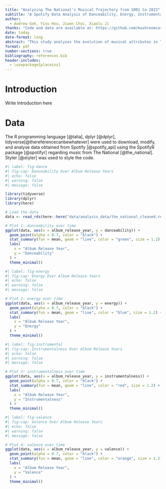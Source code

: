 ```yaml
---
title: "Analyzing The National's Musical Trajectory from 2001 to 2023"
subtitle: "A Spotify Data Analysis of Danceability, Energy, Instrumentalness, and Valence Trends"
author: 
  - Andrew Goh, Yisu Hou, Jiwon Choi, Xiaolu Ji
thanks: "Code and data are available at: https://github.com/mushroomcarbon/Spotify."
date: today
date-format: long
abstract: "This study analyzes the evolution of musical attributes in The National’s discography, focusing on danceability, energy, instrumentalness, and valence across their album releases. Using data from Spotify’s API, we analyze how these attributes have fluctuated over the years and visualize their progression through a series of plots. Our findings suggest that energy and instrumentalness exhibit more variability, while danceability and valence have followed relatively smoother trajectories. These insights contribute to the growing field of music analytics by offering a deeper understanding of the artistic and sonic evolution of a famous band within the indie rock genre."
format: pdf
number-sections: true
bibliography: references.bib
header-includes:
  - \usepackage{placeins}
---
```



# Introduction

Write Introduction here

# Data {#sec-mydatasection}

The R programming language [@talia], dplyr [@dplyr], tidyverse[@thereferencecanbewhatever] were used to download, modify, and analyse data obtained from Spotify [@spotify_api] using the SpotifyR package [@spotifyr] regarding music from The National [@the_national]. Styler [@styler] was used to style the code.


```r
#| label: fig-dance
#| fig-cap: Danceability Over Album Release Years
#| echo: false
#| warning: false
#| message: false

library(tidyverse)
library(dplyr)
library(here)

# Load the data
data <- read_rds(here::here("data/analysis_data/the_national_cleaned.rds"))

# Plot 1: danceability over time
ggplot(data, aes(x = album_release_year, y = danceability)) +
  geom_point(alpha = 0.7, color = "black") +
  stat_summary(fun = mean, geom = "line", color = "green", size = 1.2) +
  labs(
    x = "Album Release Year",
    y = "Danceability"
  ) +
  theme_minimal()
```

```r
#| label: fig-energy
#| fig-cap: Energy Over Album Release Years
#| echo: false
#| warning: false
#| message: false

# Plot 2: energy over time
ggplot(data, aes(x = album_release_year, y = energy)) +
  geom_point(alpha = 0.7, color = "black") +
  stat_summary(fun = mean, geom = "line", color = "blue", size = 1.2) +
  labs(
    x = "Album Release Year",
    y = "Energy"
  ) +
  theme_minimal()
```

```r
#| label: fig-instrumental
#| fig-cap: Instrumentalness Over Album Release Years
#| echo: false
#| warning: false
#| message: false

# Plot 3: instrumentalness over time
ggplot(data, aes(x = album_release_year, y = instrumentalness)) +
  geom_point(alpha = 0.7, color = "black") +
  stat_summary(fun = mean, geom = "line", color = "red", size = 1.2) +
  labs(
    x = "Album Release Year",
    y = "Instrumentalness"
  ) +
  theme_minimal()
```

```r
#| label: fig-valence
#| fig-cap: Valence Over Album Release Years
#| echo: false
#| warning: false
#| message: false

# Plot 4: valence over time
ggplot(data, aes(x = album_release_year, y = valence)) +
  geom_point(alpha = 0.7, color = "black") +
  stat_summary(fun = mean, geom = "line", color = "orange", size = 1.2) +
  labs(
    x = "Album Release Year",
    y = "Valence"
  ) +
  theme_minimal()
```
\FloatBarrier

